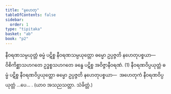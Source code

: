 ```yaml
---
title: "နဟေတု"
tableOfContents: false
sidebar:
  order: 1
type: "tipitaka"
basket: "ab"
book: "p2"
---
```



<DynamicBreadcrumb />

<Division number="55" book="p2" e="ch" v="38" p="228">

<Paragraph number="2001" book="p2">
နီဝရဏသမ္ပယုတ္တံ ဓမ္မံ ပဋိစ္စ နီဝရဏသမ္ပယုတ္တော ဓမ္မော ဥပ္ပဇ္ဇတိ နဟေတုပစ္စယာ—  ဝိစိကိစ္ဆာသဟဂတေ ဥဒ္ဓစ္စသဟဂတေ ခန္ဓေ ပဋိစ္စ အဝိဇ္ဇာနီဝရဏံ. (1)
</Paragraph>

<Paragraph number="2002" book="p2">
နီဝရဏဝိပ္ပယုတ္တံ ဓမ္မံ ပဋိစ္စ နီဝရဏဝိပ္ပယုတ္တော ဓမ္မော ဥပ္ပဇ္ဇတိ နဟေတုပစ္စယာ—  အဟေတုကံ နီဝရဏဝိပ္ပယုတ္တံ …ပေ… . (ယာဝ အသညသတ္တာ. သံခိတ္တံ.)
</Paragraph>
</Division>